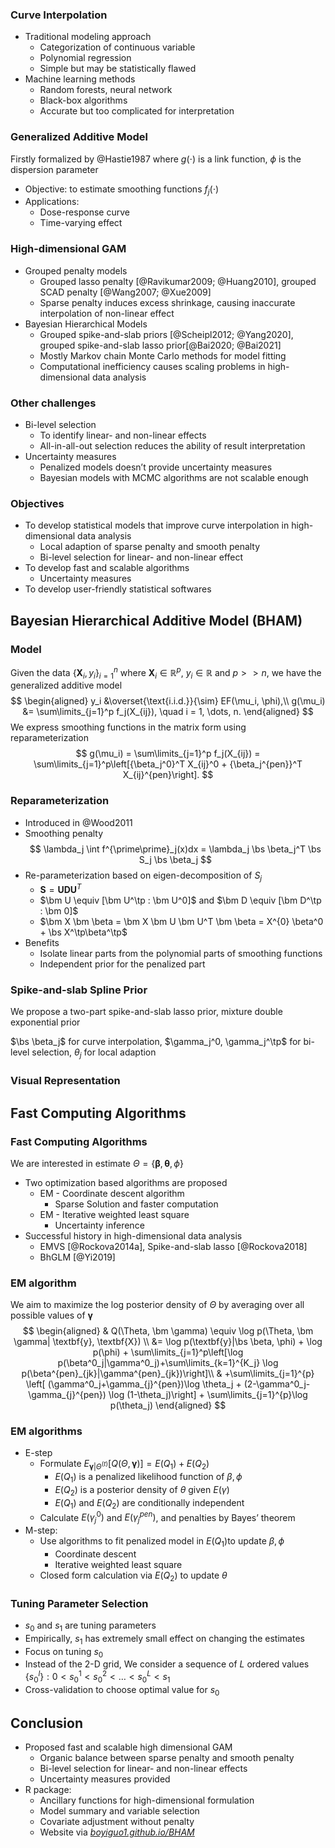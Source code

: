 ### Curve Interpolation

* Traditional modeling approach
  * Categorization of continuous variable
  * Polynomial regression
  * Simple but may be statistically flawed

* Machine learning methods
  * Random forests, neural network
  * Black-box algorithms
  * Accurate but too complicated for interpretation

### Generalized Additive Model
Firstly formalized by @Hastie1987
\begin{gather*}
  y_i \iid EF(\mu_i, \phi), \quad i = 1, \dots, n\\
  \mu_i = g^{-1}(a + \sum\limits^p_{j=1}f_j(x_{ij}))
\end{gather*}
where $g(\cdot)$ is a link function, $\phi$ is the dispersion parameter

* Objective: to estimate smoothing functions $f_j(\cdot)$
* Applications:
  * Dose-response curve
  * Time-varying effect

### High-dimensional GAM
* Grouped penalty models
  * Grouped lasso penalty [@Ravikumar2009; @Huang2010], grouped SCAD penalty [@Wang2007; @Xue2009]
  * Sparse penalty induces excess shrinkage, causing inaccurate interpolation of non-linear effect

* Bayesian Hierarchical Models
  * Grouped spike-and-slab priors [@Scheipl2012; @Yang2020], grouped spike-and-slab lasso prior[@Bai2020; @Bai2021]
  * Mostly Markov chain Monte Carlo methods for model fitting
  * Computational inefficiency causes scaling problems in high-dimensional data analysis
  
### Other challenges
* Bi-level selection
  * To identify linear- and non-linear effects
  * All-in-all-out selection reduces the ability of result interpretation
  
* Uncertainty measures
  * Penalized models doesn't provide uncertainty measures
  * Bayesian models with MCMC algorithms are not scalable enough


### Objectives
* To develop statistical models that improve curve interpolation in high-dimensional data analysis
  * Local adaption of sparse penalty and smooth penalty
  * Bi-level selection for linear- and non-linear effect
* To develop fast and scalable algorithms
  * Uncertainty measures 
* To develop user-friendly statistical softwares

## Bayesian Hierarchical Additive Model (BHAM)
### Model
Given the data $\{\bm X_i, y_i\}_{i=1}^n$ where $\bm X_i \in \mathbb{R}^p$, $y_i \in \mathbb{R}$ and $p >> n$, we have the generalized additive model
$$
\begin{aligned}
y_i &\overset{\text{i.i.d.}}{\sim} EF(\mu_i, \phi),\\
g(\mu_i) &= \sum\limits_{j=1}^p f_j(X_{ij}), \quad i = 1, \dots, n.
\end{aligned}
$$
We express smoothing functions in the matrix form using reparameterization
$$
g(\mu_i) = \sum\limits_{j=1}^p f_j(X_{ij}) = \sum\limits_{j=1}^p\left[{\beta_j^0}^T X_{ij}^0 + {\beta_j^{pen}}^T X_{ij}^{pen}\right].
$$

### Reparameterization

* Introduced in @Wood2011
* Smoothing penalty
$$
\lambda_j \int f^{\prime\prime}_j(x)dx = \lambda_j \bs \beta_j^T \bs S_j \bs \beta_j 
$$
* Re-parameterization based on eigen-decomposition of $S_j$
  * $\bm S = \bm U \bm D \bm U^T$
  * $\bm U \equiv [\bm U^\tp : \bm U^0]$ and $\bm D \equiv [\bm D^\tp : \bm 0]$
  * $\bm X \bm \beta = \bm X \bm U \bm U^T \bm \beta = X^{0} \beta^0 + \bs X^\tp\beta^\tp$

* Benefits
  * Isolate linear parts from the polynomial parts of smoothing functions
  * Independent prior for the penalized part


### Spike-and-slab Spline Prior

We propose a two-part spike-and-slab lasso prior, mixture double exponential prior 
\begin{align*}
\beta^0_{j} |\gamma^0_{j},s_0,s_1 &\sim DE(0,(1-\gamma^0_{j}) s_0 + \gamma^0_{j} s_1),\\
\beta^\tp_{jk} | \gamma^\tp_{j},s_0,s_1 &\sim DE(0,(1-\gamma^\tp_{j}) s_0 + \gamma^\tp_{j} s_1), \\
\gamma_{j}^{0} | \theta_j &\sim Bin(\gamma^{0}_{j}|1, \theta_j),\\
\gamma_{j}^\tp | \theta_j &\sim Bin(\gamma^\tp_{j}|1, \theta_j),\\
\theta_j &\sim \text{Beta}(a,b)
\end{align*}

$\bs \beta_j$ for curve interpolation, $\gamma_j^0, \gamma_j^\tp$ for bi-level selection, $\theta_j$ for local adaption


### Visual Representation
\begin{figure}
\centering
\resizebox{12cm}{5.5cm}{
\begin{tikzpicture} [
staticCompo/.style = {rectangle, minimum width=1cm, minimum height=1cm,text centered, draw=black, fill=blue!30},
outCome/.style={ellipse, minimum width=3cm, minimum height=1cm,text centered, draw=black, fill=blue!30},
mymatrix/.style={matrix of nodes, nodes=outCome, row sep=1em},
PriorBoarder/.style={rectangle, minimum width=5cm, minimum height=10cm, text centered, fill=lightgray!30},
background/.style={rectangle, fill=gray!10,inner sep=0.2cm, rounded corners=5mm}
]

\matrix (linearPrior) [matrix of nodes, column sep = 0mm, row sep = 0.7cm] {
  \node (linearGamma) [outCome] { $\gamma_j^0 \sim Bin(1, \theta_j) $ };\\
  \node (linearBeta) [outCome] { $\beta_j^0 \sim DE(0,(1-\gamma^0_{j}) s_0 + \gamma^0_{j} s_1)$};\\
};
\matrix (penPrior) [right = 2cm of linearPrior, matrix of nodes, column sep = 0mm, row sep = 0.7cm] {
  \node (penGamma) [outCome] { $\gamma_{j}^\tp \sim Bin(1, \theta_j)$ };\\
  \node (penBeta) [outCome] { $\beta_{jk}^\tp \sim  DE(0,(1-\gamma^0_{j}) s_0 + \gamma^0_{j} s_1)$};\\
};


\node (s) [staticCompo]  at ($(linearBeta)!0.5!(penBeta)$)  {($s_0, s_1$)};
\node (Beta) [staticCompo, below = 1cm of s] {$\bs \beta = (\beta^0_1, \bs \beta^\tp_1, \dots,\beta^0_j, \bs \beta^\tp_j , \dots,\beta^0_p, \bs \beta^\tp_p) $};
\node (Theta)[outCome, above = 2cm of s] {$\theta_{j} \sim Beta(a, b)$};
\node (ab)[staticCompo, above = 0.5cm of Theta] {$(a, b)$};
\node (Y) [outCome, below = 1cm of Beta] {$y_i \sim Expo. Fam. (g(\eta_i))$};

\draw[->] (Theta) -- (linearGamma);
\draw[->] (Theta) -- (penGamma);
\draw[->] (linearGamma) -- (linearBeta) ;
\draw[->] (penGamma) -- (penBeta);
\draw[->] (ab) -- (Theta);
\draw[->] (s) -- (linearBeta) ;
\draw[->] (s) -- (penBeta);
\draw[->] (linearBeta) -- (Beta);
\draw[->] (penBeta) -- (Beta);
\draw[->] (Beta) --  (Y);


\begin{pgfonlayer}{background}
  \node [background,
   fit=(linearGamma) (linearBeta),
   label=above:Null Space:] {};
  \node [background,
    fit=(penGamma) (penBeta),
    label=above:Penalized Space:] {};
\end{pgfonlayer}

\end{tikzpicture}
}
\end{figure}


## Fast Computing Algorithms
### Fast Computing Algorithms

We are interested in estimate $\Theta = \{\bm \beta, \bm \theta, \phi\}$

* Two optimization based algorithms are proposed
  - EM - Coordinate descent algorithm
    - Sparse Solution and faster computation
  - EM - Iterative weighted least square
    - Uncertainty inference

* Successful history in high-dimensional data analysis
  * EMVS [@Rockova2014a], Spike-and-slab lasso [@Rockova2018]
  * BhGLM [@Yi2019]


<!-- TODO: continue here -->

### EM algorithm
We aim to maximize the log posterior density of $\Theta$ by averaging over all possible values of $\bm \gamma$
$$
\begin{aligned}
& Q(\Theta, \bm \gamma) \equiv \log p(\Theta, \bm \gamma| \textbf{y}, \textbf{X}) \\
&= \log p(\textbf{y}|\bs \beta, \phi) + \log p(\phi) + \sum\limits_{j=1}^p\left[\log p(\beta^0_j|\gamma^0_j)+\sum\limits_{k=1}^{K_j} \log p(\beta^{pen}_{jk}|\gamma^{pen}_{jk})\right]\\
& +\sum\limits_{j=1}^{p} \left[ (\gamma^0_j+\gamma_{j}^{pen})\log \theta_j + (2-\gamma^0_j-\gamma_{j}^{pen}) \log (1-\theta_j)\right] +  \sum\limits_{j=1}^{p}\log p(\theta_j)
\end{aligned}
$$

### EM algorithms
* E-step
  * Formulate $E_{\bm \gamma|\Theta^{(t)}}\left[Q(\Theta, \bm \gamma)\right] = E(Q_1) + E(Q_2)$
    * $E(Q_1)$ is a penalized likelihood function of $\beta, \phi$
    * $E(Q_2)$ is a posterior density of $\theta$ given $E(\gamma)$
    * $E(Q_1)$ and $E(Q_2)$ are conditionally independent
  * Calculate $E(\gamma^0_{j})$ and $E(\gamma^{pen}_{j})$, and penalties by Bayes' theorem
* M-step: 
  * Use algorithms to fit penalized model in $E(Q_1)$to update $\beta, \phi$ 
    * Coordinate descent
    * Iterative weighted least square
  * Closed form calculation via $E(Q_2)$ to update $\theta$
<!-- * Repeat E- and M-steps until convergent -->

### Tuning Parameter Selection
* $s_0$ and $s_1$ are tuning parameters
* Empirically, $s_1$ has extremely small effect on changing the estimates
* Focus on tuning $s_0$
* Instead of the 2-D grid, We consider a sequence of $L$ ordered values $\{s_0^l\}: 0 < s_0^1 < s_0^2 < \dots < s_0^L < s_1$
* Cross-validation to choose optimal value for $s_0$

  
  
## Conclusion

- Proposed fast and scalable high dimensional GAM
  - Organic balance between sparse penalty and smooth penalty
  - Bi-level selection for linear- and non-linear effects
  - Uncertainty measures provided

- R package: \texttt{BHAM}
  - Ancillary functions for high-dimensional formulation
  - Model summary and variable selection
  - Covariate adjustment without penalty
  - Website via [_boyiguo1.github.io/BHAM_](https://boyiguo1.github.io/BHAM/)

